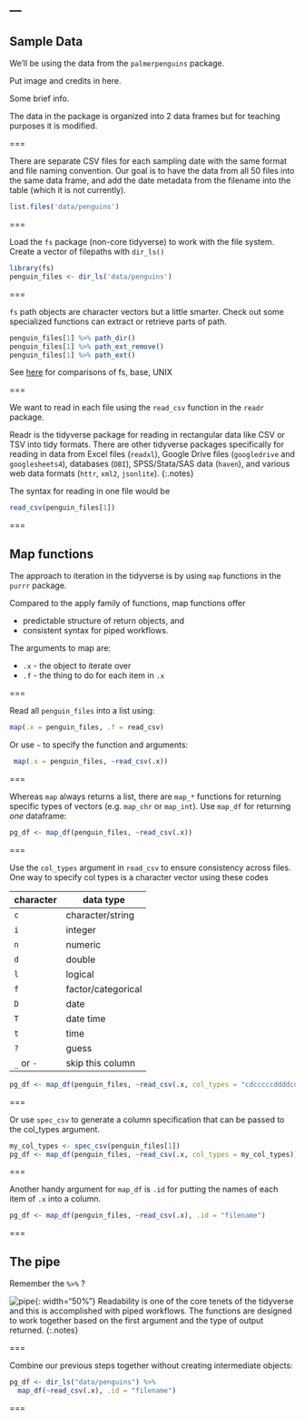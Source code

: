 ---
---

## Sample Data

We'll be using the data from the `palmerpenguins` package. 

Put image and credits in here. 

Some brief info. 

The data in the package is organized into 2 data frames but for teaching purposes it is modified. 

===

There are separate CSV files for each sampling date with the same format and file naming convention. Our goal is to have the data from all 50 files into the same data frame, and add the date metadata from the filename into the table (which it is not currently).

```r
list.files('data/penguins')
```


===

Load the `fs` package (non-core tidyverse) to work with the file system. Create a vector of filepaths with `dir_ls()`

```r
library(fs)
penguin_files <- dir_ls('data/penguins')
```

===

`fs` path objects are character vectors but a little smarter. Check out some specialized functions can extract or retrieve parts of path.  

```r
penguin_files[1] %>% path_dir()
penguin_files[1] %>% path_ext_remove()
penguin_files[1] %>% path_ext()
```

See [here](https://fs.r-lib.org/articles/function-comparisons.html) for comparisons of fs, base, UNIX

===

We want to read in each file using the `read_csv` function in the `readr` package. 

Readr is the tidyverse package for reading in rectangular data like CSV or TSV into tidy formats. There are other tidyverse packages specifically for reading in data from Excel files (`readxl`), Google Drive files (`googledrive` and `googlesheets4`), databases (`DBI`), SPSS/Stata/SAS data (`haven`), and various web data formats (`httr`, `xml2`, `jsonlite`).
{:.notes}

The syntax for reading in one file would be 

```r
read_csv(penguin_files[1])
```

===

## Map functions

The approach to iteration in the tidyverse is by using `map` functions in the `purrr` package. 

Compared to the apply family of functions, map functions offer 

* predictable structure of return objects, and
* consistent syntax for piped workflows.

The arguments to map are: 

* `.x` - the object to iterate over
* `.f` - the thing to do for each item in `.x`

===

Read all `penguin_files` into a list using:

```r
map(.x = penguin_files, .f = read_csv)
```

Or use `~` to specify the function and arguments:

```r
 map(.x = penguin_files, ~read_csv(.x))
```

===

Whereas `map` always returns a list, there are `map_*` functions for returning specific types of vectors (e.g. `map_chr` or `map_int`). Use `map_df` for returning *one* dataframe:

```r
pg_df <- map_df(penguin_files, ~read_csv(.x))
```

===

Use the `col_types` argument in `read_csv` to ensure consistency across files. One way to specify col types is a character vector using these codes

| character   | data type       |
|-------------+------------------|
| `c`    |  character/string    |
| `i`    |  integer             |
| `n`    |  numeric             |
| `d`    |  double              |
| `l`    | logical              |
| `f`    | factor/categorical   |
| `D`    | date             |
| `T`    | date time        |
| `t`    | time       |
| `?`    | guess      |
| `_` or `-` | skip this column |

```r
pg_df <- map_df(penguin_files, ~read_csv(.x, col_types = "cdcccccddddcddccc"))
```


===

Or use `spec_csv` to generate a column specification that can be passed to the col_types argument.

```r
my_col_types <- spec_csv(penguin_files[1])
pg_df <- map_df(penguin_files, ~read_csv(.x, col_types = my_col_types))
```

===

Another handy argument for `map_df` is `.id` for putting the names of each item of `.x` into a column. 

```r
pg_df <- map_df(penguin_files, ~read_csv(.x), .id = "filename")
```

===

## The pipe

Remember the `%>%` ? 

![pipe]({% include asset.html path="images/pipe.jpg" %}){: width="50%"}
Readability is one of the core tenets of the tidyverse and this is accomplished with piped workflows. The functions are designed to work together based on the first argument and the type of output returned. 
{:.notes}

===

Combine our previous steps together without creating intermediate objects:

```r
pg_df <- dir_ls("data/penguins") %>%
  map_df(~read_csv(.x), .id = "filename")
```

===

